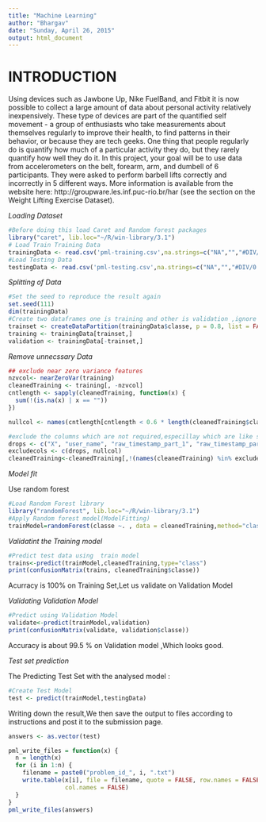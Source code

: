 ```yaml
---
title: "Machine Learning"
author: "Bhargav"
date: "Sunday, April 26, 2015"
output: html_document
---
```

# **INTRODUCTION** 
Using devices such as Jawbone Up, Nike FuelBand, and Fitbit it is now possible to collect a large amount of data about personal activity relatively inexpensively. These type of devices are part of the quantified self movement - a group of enthusiasts who take measurements about themselves regularly to improve their health, to find patterns in their behavior, or because they are tech geeks. One thing that people regularly do is quantify how much of a particular activity they do, but they rarely quantify how well they do it. In this project, your goal will be to use data from accelerometers on the belt, forearm, arm, and dumbell of 6 participants. They were asked to perform barbell lifts correctly and incorrectly in 5 different ways. More information is available from the website here: http://groupware.les.inf.puc-rio.br/har (see the section on the Weight Lifting Exercise Dataset). 

*Loading Dataset*


```r
#Before doing this load Caret and Random forest packages
library("caret", lib.loc="~/R/win-library/3.1")
# Load Train Training Data
trainingData <- read.csv('pml-training.csv',na.strings=c("NA","","#DIV/0!"))
#Load Testing Data
testingData <- read.csv('pml-testing.csv',na.strings=c("NA","","#DIV/0!"))
```

*Splitting of Data*

```r
#Set the seed to reproduce the result again
set.seed(111)
dim(trainingData)
#Create two dataframes one is training and other is validation ,ignore Testing data frame as we already have it
trainset <- createDataPartition(trainingData$classe, p = 0.8, list = FALSE)
training <- trainingData[trainset,]
validation <- trainingData[-trainset,]

```

*Remove unnecssary Data*

```r
## exclude near zero variance features
nzvcol<- nearZeroVar(training)
cleanedTraining <- training[, -nzvcol]
cntlength <- sapply(cleanedTraining, function(x) {
  sum(!(is.na(x) | x == ""))
})

nullcol <- names(cntlength[cntlength < 0.6 * length(cleanedTraining$classe)])

#exclude the columns which are not required,especillay which are like string
drops <- c("X", "user_name", "raw_timestamp_part_1", "raw_timestamp_part_2","cvtd_timestamp", "new_window", "num_window")
excludecols <- c(drops, nullcol)
cleanedTraining<-cleanedTraining[,!(names(cleanedTraining) %in% excludecols)]

```

*Model fit*

Use random forest

```r
#Load Random Forest library
library("randomForest", lib.loc="~/R/win-library/3.1")
#Apply Random forest model(ModelFitting)
trainModel=randomForest(classe ~. , data = cleanedTraining,method="class",importance = TRUE, ntrees = 10)
```

*Validatint the Training  model*
```r
#Predict test data using  train model
trains<-predict(trainModel,cleanedTraining,type="class")
print(confusionMatrix(trains, cleanedTraining$classe))
```
 
Acurracy is 100% on Training Set,Let us validate on Validation Model


*Validating Validation Model*
```r
#Predict using Validation Model
validate<-predict(trainModel,validation)
print(confusionMatrix(validate, validation$classe))
```
  Accuracy is about 99.5 % on Validation model ,Which looks good.

*Test set prediction*

The Predicting Test Set with the analysed model :

```r
#Create Test Model
test <- predict(trainModel,testingData)
```

Writing down the result,We then save the output to files according to instructions and post it to the submission page.
```r
answers <- as.vector(test)

pml_write_files = function(x) {
  n = length(x)
  for (i in 1:n) {
    filename = paste0("problem_id_", i, ".txt")
    write.table(x[i], file = filename, quote = FALSE, row.names = FALSE, 
                col.names = FALSE)
  }
}
pml_write_files(answers)
```











